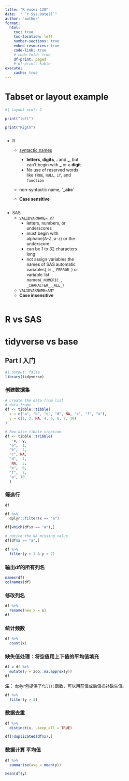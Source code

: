 ```yaml
---
title: "R excei 120"
date:  " `r Sys.Date()`"
author: "author"
format:
  html:
    toc: true
    toc-location: left
    number-sections: true
    embed-resources: true
    code-link: true
    # code-fold: true
    df-print: paged
    # df-print: kable
execute:  
    cache: true
---
```

# Tabset or layout example

```r
#| layout-ncol: 2

print("left")

print("Rigth")

```

<!-- :::: {.column-body-outset-right} -->
:::: {.column-page-inset-right}
::: {.column width="50%"}
-   R
    -   [syntactic names](https://adv-r.hadley.nz/names-values.html#non-syntactic)

        -   **letters**, **digits**, **.** and **\_**, but can't begin with **\_** or a **digit**
        -   No use of reserved words like `TRUE`, `NULL`, `if`, and `function`

    -   non-syntactic name, **\`\_abc\`**

    -   **Case sensitive**
:::

::: {.column width="50%"}

-   SAS
    -   [`VALIDVARNAME= V7`](https://documentation.sas.com/doc/en/lrcon/9.4/p18cdcs4v5wd2dn1q0x296d3qek6.htm)
        -   letters, numbers, or underscores
        -   must begin with alphabe(A-Z, a-z) or the underscore
        -   can be 1 to 32 characters long
        -   not assign variables the names of SAS automatic variables(`_N_`,`_ERRROR_`)
            or variable list names(`_NUMERIC_`, `_CHARACTER_`,`_ALL_`)
        
    -   `VALIDVARNAME=ANY`
    -   **Case insensitive**
:::

::::
    
# R vs SAS


# tidyverse vs base

## Part I 入门 

```r
#| output: false
library(tidyverse)
```

### 创建数据集

```r
# create the data from list
# data.frame
df <- tibble::tibble(
  x = c("a", "b", "c", "d", NA, "e", "f", "a"),
  y = c(1, 2, NA, 4, 5, 6, 7, 10)
)

# Row-wise tibble creation
df <- tibble::tribble(
   ~x, ~y,
  "a",  1,
  "b",  2,
  "c", NA,
  "d",  4,
   NA,  5,
  "e",  6,
  "f",  7,
  "a", 10
  )

```

### 筛选行

::: {layout-ncol=2}

```r
df
```

```r
df %>%
  dplyr::filter(x == "a")
```
:::


::: {layout-ncol=2}
```r
df[which(df$x == "a"),]
```

```r
# notice the NA missing value
df[df$x == "a",]
```

:::

```r
df %>%
  filter(y > 3 & y < 7)
```


### 输出df的所有列名  
```r
names(df)
colnames(df)
```


### 修改列名

```r
df %>%
  rename(new_x = x)
df
```

### 统计频数

```r
df %>%
  count(x)   
```

### 缺失值处理：将空值用上下值的平均值填充  


```r
df = df %>%
  mutate(y = zoo::na.approx(y))
df
```

**注：** dplyr包提供了`fill()`函数，可以用前值或后值插补缺失值。  

```r
df %>%
  filter(y > 3)
```

### 数据去重  
::: {layout-ncol=2}
```r
df %>%
  distinct(x, .keep_all = TRUE)
```

```r
df[!duplicated(df$x),]
```
:::

### 数据计算 平均值  

::: {layout-ncol=2}
```r
df %>%
  summarise(avg = mean(y))
```

```r
mean(df$y)
```

:::
